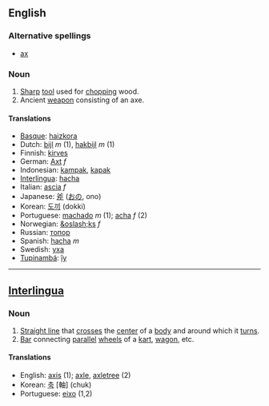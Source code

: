 ==English==
===Alternative spellings===
*[[ax]]

===Noun===
#[[Sharp]] [[tool]] used for [[chop]]ping wood.
#Ancient [[weapon]] consisting of an axe.
====Translations====
*[[Basque]]: [[haizkora]]
*Dutch: [[bijl]] ''m'' (1), [[hakbijl]] ''m'' (1)
*Finnish: [[kirves]]
*German: [[Axt]] ''f''
*Indonesian: [[kampak]], [[kapak]]
*[[Interlingua]]: [[hacha]]
*Italian: [[ascia]] ''f''
*Japanese: [[斧]] ([[おの]], ono)
*Korean: [[도끼]] (dokki)
*Portuguese: [[machado]] ''m'' (1); [[acha]] ''f'' (2)
*Norwegian: [[&oslash;ks]] ''f''
*Russian: [[топор]]
*Spanish: [[hacha]] ''m''
*Swedish: [[yxa]]
*[[Tupinambá]]: [[îy]]
----

==[[Interlingua]]==
===Noun===
#[[Straight line]] that [[cross]]es the [[center]] of a [[body]] and around which it [[turn]]s.
#[[Bar]] connecting [[parallel]] [[wheel]]s of a [[kart]], [[wagon]], etc.
====Translations====
*English: [[axis]] (1); [[axle]], [[axletree]] (2)
*Korean: [[축]] [軸] (chuk)
*Portuguese: [[eixo]] (1,2)